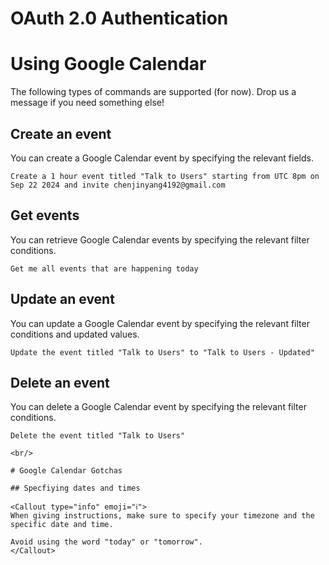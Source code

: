 # OAuth 2.0 Authentication

# Using Google Calendar

The following types of commands are supported (for now). Drop us a message if you need something else!

## Create an event

You can create a Google Calendar event by specifying the relevant fields. 
```
Create a 1 hour event titled "Talk to Users" starting from UTC 8pm on Sep 22 2024 and invite chenjinyang4192@gmail.com
```

## Get events

You can retrieve Google Calendar events by specifying the relevant filter conditions.
```
Get me all events that are happening today
```

## Update an event

You can update a Google Calendar event by specifying the relevant filter conditions and updated values.
```
Update the event titled "Talk to Users" to "Talk to Users - Updated"
```

## Delete an event

You can delete a Google Calendar event by specifying the relevant filter conditions.
```
Delete the event titled "Talk to Users"

<br/>

# Google Calendar Gotchas

## Specfiying dates and times

<Callout type="info" emoji="ℹ️">
When giving instructions, make sure to specify your timezone and the specific date and time.

Avoid using the word "today" or "tomorrow".
</Callout>